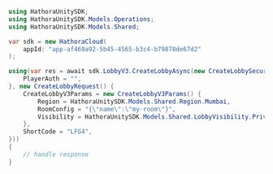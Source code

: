 ```csharp CreateLobby.cs
using HathoraUnitySDK;
using HathoraUnitySDK.Models.Operations;
using HathoraUnitySDK.Models.Shared;

var sdk = new HathoraCloud(
    appId: "app-af469a92-5b45-4565-b3c4-b79878de67d2"
);

using(var res = await sdk.LobbyV3.CreateLobbyAsync(new CreateLobbySecurity() {
    PlayerAuth = "",
}, new CreateLobbyRequest() {
    CreateLobbyV3Params = new CreateLobbyV3Params() {
        Region = HathoraUnitySDK.Models.Shared.Region.Mumbai,
        RoomConfig = "{\"name\":\"my-room\"}",
        Visibility = HathoraUnitySDK.Models.Shared.LobbyVisibility.Private,
    },
    ShortCode = "LFG4",
}))
{
    // handle response
}
```
